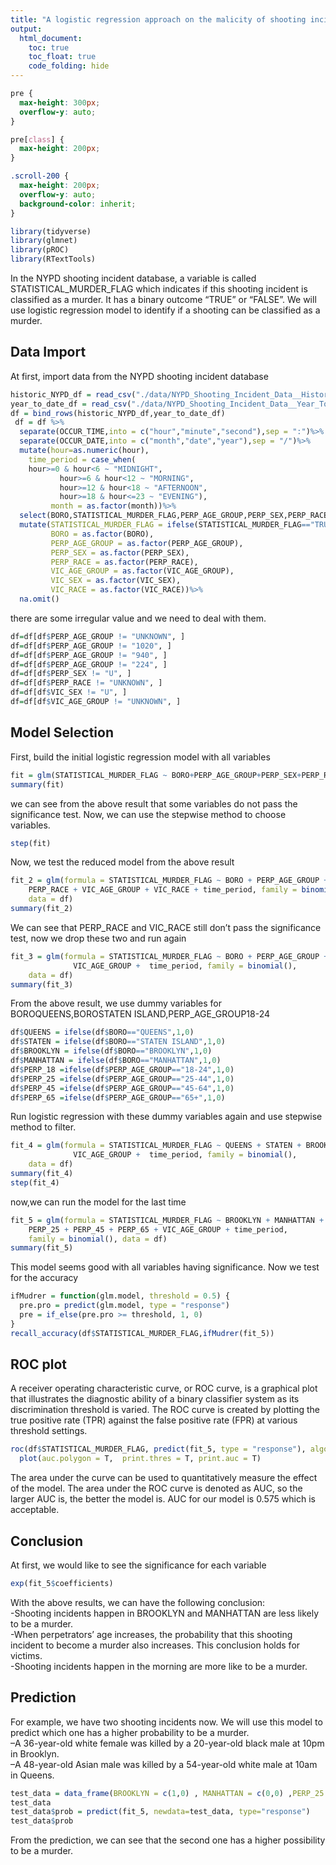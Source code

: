```yaml
---
title: "A logistic regression approach on the malicity of shooting incident: a murder or a homicide?"
output:
  html_document:
    toc: true
    toc_float: true
    code_folding: hide
---
```

```css
pre {
  max-height: 300px;
  overflow-y: auto;
}

pre[class] {
  max-height: 200px;
}
```

```css
.scroll-200 {
  max-height: 200px;
  overflow-y: auto;
  background-color: inherit;
}
```

```r
library(tidyverse)
library(glmnet)
library(pROC)
library(RTextTools)
```
In the NYPD shooting incident database, a variable is called STATISTICAL_MURDER_FLAG which indicates if this shooting incident is classified as a murder. It has a binary outcome "TRUE" or "FALSE". We will use logistic regression model to identify if a shooting can be classified as a murder.

## Data Import
At first, import data from the NYPD shooting incident database
```r
historic_NYPD_df = read_csv("./data/NYPD_Shooting_Incident_Data__Historic_.csv") 
year_to_date_df = read_csv("./data/NYPD_Shooting_Incident_Data__Year_To_Date_.csv")
df = bind_rows(historic_NYPD_df,year_to_date_df) 
 df = df %>%
  separate(OCCUR_TIME,into = c("hour","minute","second"),sep = ":")%>%
  separate(OCCUR_DATE,into = c("month","date","year"),sep = "/")%>%
  mutate(hour=as.numeric(hour),
    time_period = case_when(
    hour>=0 & hour<6 ~ "MIDNIGHT",
           hour>=6 & hour<12 ~ "MORNING",
           hour>=12 & hour<18 ~ "AFTERNOON",
           hour>=18 & hour<=23 ~ "EVENING"),
         month = as.factor(month))%>%
  select(BORO,STATISTICAL_MURDER_FLAG,PERP_AGE_GROUP,PERP_SEX,PERP_RACE,VIC_AGE_GROUP,VIC_SEX,VIC_RACE,time_period,month)%>%
  mutate(STATISTICAL_MURDER_FLAG = ifelse(STATISTICAL_MURDER_FLAG=="TRUE", 1, 0),
         BORO = as.factor(BORO),
         PERP_AGE_GROUP = as.factor(PERP_AGE_GROUP),
         PERP_SEX = as.factor(PERP_SEX),
         PERP_RACE = as.factor(PERP_RACE),
         VIC_AGE_GROUP = as.factor(VIC_AGE_GROUP),
         VIC_SEX = as.factor(VIC_SEX),
         VIC_RACE = as.factor(VIC_RACE))%>%
  na.omit()
```
there are some irregular value and we need to deal with them.
```r
df=df[df$PERP_AGE_GROUP != "UNKNOWN", ]
df=df[df$PERP_AGE_GROUP != "1020", ]
df=df[df$PERP_AGE_GROUP != "940", ]
df=df[df$PERP_AGE_GROUP != "224", ]
df=df[df$PERP_SEX != "U", ]
df=df[df$PERP_RACE != "UNKNOWN", ]
df=df[df$VIC_SEX != "U", ]
df=df[df$VIC_AGE_GROUP != "UNKNOWN", ]
```


## Model Selection
First, build the initial logistic regression model with all variables

```r

fit = glm(STATISTICAL_MURDER_FLAG ~ BORO+PERP_AGE_GROUP+PERP_SEX+PERP_RACE+VIC_AGE_GROUP+VIC_SEX+VIC_RACE+time_period+month,data=df,family = binomial())
summary(fit)
```
we can see from the above result that some variables do not pass the significance test. Now, we can use the stepwise method to choose variables.



```r

step(fit)
```

Now, we test the reduced model from the above result


```r

fit_2 = glm(formula = STATISTICAL_MURDER_FLAG ~ BORO + PERP_AGE_GROUP + 
    PERP_RACE + VIC_AGE_GROUP + VIC_RACE + time_period, family = binomial(), 
    data = df)
summary(fit_2)
```


We can see that PERP_RACE and VIC_RACE still don't pass the significance test, now we drop these two and run again
```r

fit_3 = glm(formula = STATISTICAL_MURDER_FLAG ~ BORO + PERP_AGE_GROUP + 
              VIC_AGE_GROUP +  time_period, family = binomial(), 
    data = df)
summary(fit_3)
```

From the above result, we use dummy variables for BOROQUEENS,BOROSTATEN ISLAND,PERP_AGE_GROUP18-24
```r
df$QUEENS = ifelse(df$BORO=="QUEENS",1,0)
df$STATEN = ifelse(df$BORO=="STATEN ISLAND",1,0)
df$BROOKLYN = ifelse(df$BORO=="BROOKLYN",1,0)
df$MANHATTAN = ifelse(df$BORO=="MANHATTAN",1,0)
df$PERP_18 =ifelse(df$PERP_AGE_GROUP=="18-24",1,0)
df$PERP_25 =ifelse(df$PERP_AGE_GROUP=="25-44",1,0)
df$PERP_45 =ifelse(df$PERP_AGE_GROUP=="45-64",1,0)
df$PERP_65 =ifelse(df$PERP_AGE_GROUP=="65+",1,0)
```

Run logistic regression with these dummy variables again and use stepwise method to filter.


```r

fit_4 = glm(formula = STATISTICAL_MURDER_FLAG ~ QUEENS + STATEN + BROOKLYN + MANHATTAN + PERP_18 + PERP_25 + PERP_45 + PERP_65 + 
              VIC_AGE_GROUP +  time_period, family = binomial(), 
    data = df)
summary(fit_4)
step(fit_4)
```

now,we can run the model for the last time


```r

fit_5 = glm(formula = STATISTICAL_MURDER_FLAG ~ BROOKLYN + MANHATTAN + 
    PERP_25 + PERP_45 + PERP_65 + VIC_AGE_GROUP + time_period, 
    family = binomial(), data = df)
summary(fit_5)
```

This model seems good with all variables having significance. Now we test for the accuracy 
```r
ifMudrer = function(glm.model, threshold = 0.5) {
  pre.pro = predict(glm.model, type = "response")
  pre = if_else(pre.pro >= threshold, 1, 0)
}
recall_accuracy(df$STATISTICAL_MURDER_FLAG,ifMudrer(fit_5))
```


## ROC plot
A receiver operating characteristic curve, or ROC curve, is a graphical plot that illustrates the diagnostic ability of a binary classifier system as its discrimination threshold is varied. The ROC curve is created by plotting the true positive rate (TPR) against the false positive rate (FPR) at various threshold settings.
```r
roc(df$STATISTICAL_MURDER_FLAG, predict(fit_5, type = "response"), algorithm = 3) %>% 
  plot(auc.polygon = T,  print.thres = T, print.auc = T)
```

The area under the curve can be used to quantitatively measure the effect of the model. The area under the ROC curve is denoted as AUC, so the larger AUC is, the better the model is. AUC for our model is 0.575 which is acceptable.


## Conclusion
At first, we would like to see the significance for each variable
```r
exp(fit_5$coefficients)
```
With the above results, we can have the following conclusion:  
-Shooting incidents happen in BROOKLYN and MANHATTAN are less likely to be a murder.  
-When perpetrators' age increases, the probability that this shooting incident to become a murder also increases. This conclusion holds for victims.  
-Shooting incidents happen in the morning are more like to be a murder.  

## Prediction
For example, we have two shooting incidents now. We will use this model to predict which one has a higher probability to be a murder.  
--A 36-year-old white female was killed by a 20-year-old black male at 10pm in Brooklyn.  
--A 48-year-old Asian male was killed by a 54-year-old white male at 10am in Queens.  
```r
test_data = data_frame(BROOKLYN = c(1,0) , MANHATTAN = c(0,0) ,PERP_25 = c(1,0),  PERP_45 =  c(0,1), PERP_65 = c(0,0) , VIC_AGE_GROUP = c("25-44","45-64"),VIC_RACE = c("WHITE","ASIAN"),VIC_SEX = c("F","M"),time_period=c("EVENING","MORNING"))
test_data
test_data$prob = predict(fit_5, newdata=test_data, type="response")
test_data$prob

```
From the prediction, we can see that the second one has a higher possibility to be a murder.
